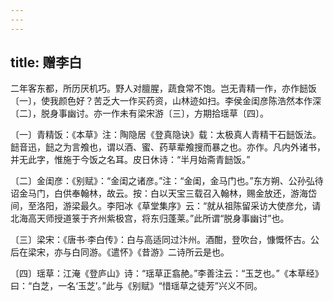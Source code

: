 ```yaml
---
---
---
```

title: 赠李白
---




二年客东都，所历厌机巧。野人对膻腥，蔬食常不饱。岂无青精一作，亦作䭀饭〔一〕，使我颜色好？苦乏大一作买药资，山林迹如扫。李侯金闺彦陈浩然本作深〔二〕，脱身事幽讨。亦一作未有梁宋游〔三〕，方期拾瑶草〔四〕。

〔一〕青精饭：《本草》注：陶隐居《登真隐诀》载：太极真人青精干石䭀饭法。䭀音迅，䭀之为言飧也，谓以酒、蜜、药草辈飧搜而暴之也。亦作。凡内外诸书，并无此字，惟施于今饭之名耳。皮日休诗：“半月始斋青䭀饭。”

〔二〕金闺彦：《别赋》：“金闺之诸彦。”注：“金闺，金马门也。”东方朔、公孙弘待诏金马门，白供奉翰林，故云。按：白以天宝三载召入翰林，赐金放还，游海岱间，至洛阳，游梁最久。李阳冰《草堂集序》云：“就从祖陈留采访大使彦允，请北海高天师授道箓于齐州紫极宫，将东归蓬莱。”此所谓“脱身事幽讨”也。

〔三〕梁宋：《唐书·李白传》：白与高适同过汴州。酒酣，登吹台，慷慨怀古。公后在梁宋，亦与白同游。《遣怀》《昔游》二诗所云是也。

〔四〕瑶草：江淹《登庐山》诗：“瑶草正翕赩。”李善注云：“玉芝也。”《本草经》曰：“白芝，一名‘玉芝’。”此与《别赋》“惜瑶草之徒芳”兴义不同。